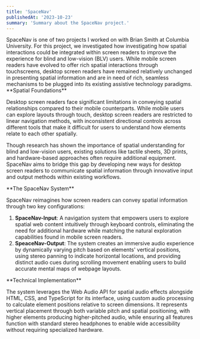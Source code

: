 ```yaml
---
title: 'SpaceNav'
publishedAt: '2023-10-23'
summary: 'Summary about the SpaceNav project.'
---
```


<Hero>
  <div>
    SpaceNav is one of two projects I worked on with Brian Smith at Columbia University.
    For this project, we investigated how investigating how spatial interactions
    could be integrated within screen readers to improve the experience for blind and low-vision (BLV) users.
    While mobile screen readers have evolved to offer rich spatial interactions through touchscreens,
    desktop screen readers have remained relatively unchanged in presenting spatial information and are in need of
    rich, seamless mechanisms to be plugged into its existing assistive technology paradigms.
  </div>
</Hero>

<Line />

<TwoCol>
**Spatial Foundations**

Desktop screen readers face significant limitations in conveying spatial relationships compared to their mobile counterparts. While mobile users can explore layouts through touch, desktop screen readers are restricted to linear navigation methods, with inconsistent directional controls across different tools that make it difficult for users to understand how elements relate to each other spatially.

Though research has shown the importance of spatial understanding for blind and low-vision users, existing solutions like tactile sheets, 3D prints, and hardware-based approaches often require additional equipment. SpaceNav aims to bridge this gap by developing new ways for desktop screen readers to communicate spatial information through innovative input and output methods within existing workflows.
</TwoCol>

<Line />

<TwoCol>
**The SpaceNav System**

SpaceNav reimagines how screen readers can convey spatial information through two key configurations:

1. **SpaceNav-Input**: A navigation system that empowers users to explore spatial web content intuitively through keyboard controls, eliminating the need for additional hardware while matching the natural exploration capabilities found in mobile screen readers.
2. **SpeaceNav-Output**: The system creates an immersive audio experience by dynamically varying pitch based on elements' vertical positions, using stereo panning to indicate horizontal locations, and providing distinct audio cues during scrolling movement enabling users to build accurate mental maps of webpage layouts.
</TwoCol>

<Line />

<TwoCol>
**Technical Implementation**

The system leverages the Web Audio API for spatial audio effects alongside HTML, CSS, and TypeScript for its interface, using custom audio processing to calculate element positions relative to screen dimensions. It represents vertical placement through both variable pitch and spatial positioning, with higher elements producing higher-pitched audio, while ensuring all features function with standard stereo headphones to enable wide accessibility without requiring specialized hardware.
</TwoCol>